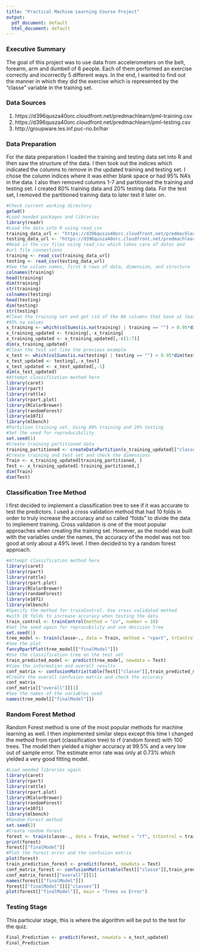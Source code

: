 ```yaml
---
title: "Practical Machine Learning Course Project"
output:
  pdf_document: default
  html_document: default
---
```

### Executive Summary 

The goal of this project was to use data from accelerometers on the belt, forearm, arm and dumbell of 6 people. Each of them performed an exercise correctly and incorrectly 5 different ways. In the end, I wanted to find out the manner in which they did the exercise which is represented by the "classe" variable in the training set. 

### Data Sources 
1) https://d396qusza40orc.cloudfront.net/predmachlearn/pml-training.csv
2) https://d396qusza40orc.cloudfront.net/predmachlearn/pml-testing.csv
3) http://groupware.les.inf.puc-rio.br/har


### Data Preparation

For the data preparation I loaded the training and testing data set into R and then saw the structure of the data. I then took out the indices which indicated the columns to remove in the updated training and testing set. I chose the column indices where it was either blank space or had 95% NA's in the data. I also then removed columns 1-7 and partitioned the training and testing set. I created 80% training data and 20% testing data. For the test set, I removed the partitioned training data to later test it later on.
```r
#Check current working directory 
getwd()
#Load needed packages and libraries 
library(readr)
#Load the data into R using read_csv
training_data_url <- "https://d396qusza40orc.cloudfront.net/predmachlearn/pml-training.csv"
testing_data_url <- "https://d396qusza40orc.cloudfront.net/predmachlearn/pml-testing.csv"
#Read in the csv files using read_csv which takes care of dates and 
#url file connections
training <- read_csv(training_data_url)
testing <- read_csv(testing_data_url)
#See the column names, first 6 rows of data, dimension, and structure
colnames(training)
head(training)
dim(training)
str(training)
colnames(testing)
head(testing)
dim(testing)
str(testing)
#Clean the training set and get rid of the NA columns that have at least
#95% na values
x_training <- which(colSums(is.na(training) | training == "") > 0.95*dim(training)[1])
x_training_updated <- training[,-x_training]
x_training_updated <- x_training_updated[,-c(1:7)]
dim(x_training_updated)
#Clean the test set like the previous example
x_test <- which(colSums(is.na(testing) | testing == "") > 0.95*dim(testing)[1])
x_test_updated <- testing[,-x_test]
x_test_updated <- x_test_updated[,-1]
dim(x_test_updated)
#Attempt classification method here
library(caret)
library(rpart)
library(rattle)
library(rpart.plot)
library(RColorBrewer)
library(randomForest)
library(e1071)
library(mlbench)
#Partition training set. Using 80% training and 20% testing 
#Set the seed for reproducibility
set.seed(1)
#Create training partitioned data
training_partitioned <- createDataPartition(x_training_updated[["classe"]], p = 0.80, list = FALSE)
#Create training and test set and check the dimensions
Train <- x_training_updated[training_partitioned, ]
Test <- x_training_updated[-training_partitioned,]
dim(Train)
dim(Test)
```

### Classification Tree Method

I first decided to implement a classification tree to see if it was accurate to test the predictors. I used a cross validation method that had 10 folds in order to truly increase the accuracy and so called "folds" to divide the data to implement training. Cross validation is one of the most popular approaches when creating the training set. However, as the model was built with the variables under the names, the accuracy of the model was not too good at only about a 49% level. I then decided to try a random forest approach. 
```r
#Attempt classification method here
library(caret)
library(rpart)
library(rattle)
library(rpart.plot)
library(RColorBrewer)
library(randomForest)
library(e1071)
library(mlbench)
#Specify the method for trainControl. Use cross validated method
#with 10 folds to increase accuracy when testing the data
train_control <- trainControl(method = "cv", number = 10)
#Set the seed again for reprocubility and use decision tree
set.seed(1)
tree_model <- train(classe~., data = Train, method = "rpart", trControl = train_control)
#See the plot
fancyRpartPlot(tree_model[["finalModel"]])
#Use the classification tree on the test set
train_predicted_model <- predict(tree_model, newdata = Test)
#View the information and overall results 
conf_matrix <- confusionMatrix(table(Test[["classe"]],train_predicted_model))
#Create the overall confusion matrix and check the accuracy
conf_matrix
conf_matrix[["overall"]][1]
#See the names of the variables used
names(tree_model[["finalModel"]])
```

### Random Forest Method 

Random Forest method is one of the most popular methods for machine learning as well. I then implemented similar steps except this time I changed the method from rpart (classification tree) to rf (random forest) with 100 trees. The model then yielded a higher accuracy at 99.5% and a very low out of sample error. The estimate error rate was only at 0.73% which yielded a very good fitting model. 
```r
#Load needed libraries again
library(caret)
library(rpart)
library(rattle)
library(rpart.plot)
library(RColorBrewer)
library(randomForest)
library(e1071)
library(mlbench)
#Random Forest method
set.seed(2)
#Create random forest
forest <- train(classe~., data = Train, method = "rf", trControl = train_control, ntree = 100)
print(forest)
forest[["finalModel"]]
#Plot the forest error and the confusion matrix
plot(forest)
train_prediction_forest <- predict(forest, newdata = Test)
conf_matrix_forest <- confusionMatrix(table(Test[["classe"]],train_prediction_forest))
conf_matrix_forest[["overall"]][1]
names(forest[["finalModel"]])
forest[["finalModel"]][["classes"]]
plot(forest[["finalModel"]], main = "Trees vs Error")
```


### Testing Stage

This particular stage, this is where the algorithm will be put to the test for the 
quiz. 
```r
Final_Prediction <- predict(forest, newdata = x_test_updated)
Final_Prediction
```